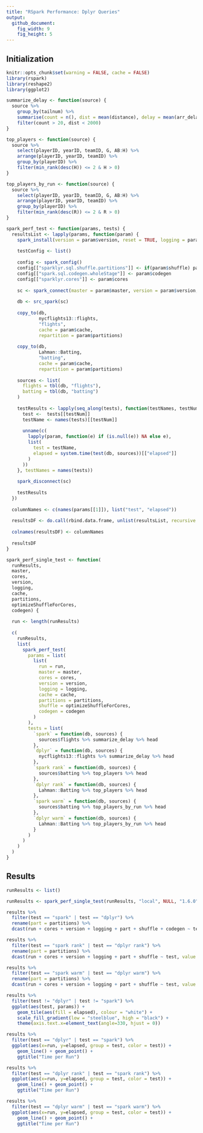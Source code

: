 ```yaml
---
title: "RSpark Performance: Dplyr Queries"
output:
  github_document:
    fig_width: 9
    fig_height: 5
---
```


## Initialization

```r
knitr::opts_chunk$set(warning = FALSE, cache = FALSE)
library(rspark)
library(reshape2)
library(ggplot2)
```

```r
summarize_delay <- function(source) {
  source %>%
    group_by(tailnum) %>%
    summarise(count = n(), dist = mean(distance), delay = mean(arr_delay)) %>%
    filter(count > 20, dist < 2000)
}

top_players <- function(source) {
  source %>%
    select(playerID, yearID, teamID, G, AB:H) %>%
    arrange(playerID, yearID, teamID) %>%
    group_by(playerID) %>%
    filter(min_rank(desc(H)) <= 2 & H > 0)
}

top_players_by_run <- function(source) {
  source %>%
    select(playerID, yearID, teamID, G, AB:H) %>%
    arrange(playerID, yearID, teamID) %>%
    group_by(playerID) %>%
    filter(min_rank(desc(R)) <= 2 & R > 0)
}
```

```r
spark_perf_test <- function(params, tests) {
  resultsList <- lapply(params, function(param) {
    spark_install(version = param$version, reset = TRUE, logging = param$logging)
    
    testConfig <- list()
    
    config <- spark_config()
    config[["sparklyr.sql.shuffle.partitions"]] <- if(param$shuffle) parallel::detectCores() else NULL
    config[["spark.sql.codegen.wholeStage"]] <- param$codegen
    config[["sparklyr.cores"]] <- param$cores
    
    sc <- spark_connect(master = param$master, version = param$version, config = testConfig)
    
    db <- src_spark(sc)
    
    copy_to(db,
            nycflights13::flights,
            "flights",
            cache = param$cache,
            repartition = param$partitions)
    
    copy_to(db,
            Lahman::Batting,
            "batting",
            cache = param$cache,
            repartition = param$partitions)
    
    sources <- list(
      flights = tbl(db, "flights"),
      batting = tbl(db, "batting")
    )
    
    testResults <- lapply(seq_along(tests), function(testNames, testNum) {
      test <-  tests[[testNum]]
      testName <- names(tests)[[testNum]]
      
      unname(c(
        lapply(param, function(e) if (is.null(e)) NA else e),
        list(
          test = testName,
          elapsed = system.time(test(db, sources))[["elapsed"]]
        )
      ))
    }, testNames = names(tests))
    
    spark_disconnect(sc)
    
    testResults
  })
  
  columnNames <- c(names(params[[1]]), list("test", "elapsed"))
  
  resultsDF <- do.call(rbind.data.frame, unlist(resultsList, recursive = FALSE))
  
  colnames(resultsDF) <- columnNames
  
  resultsDF
}
```

```r
spark_perf_single_test <- function(
  runResults,
  master,
  cores,
  version,
  logging,
  cache,
  partitions,
  optimizeShuffleForCores,
  codegen) {
  
  run <- length(runResults)
  
  c(
    runResults,
    list(
      spark_perf_test(
        params = list(
          list(
            run = run,
            master = master,
            cores = cores,
            version = version,
            logging = logging,
            cache = cache,
            partitions = partitions,
            shuffle = optimizeShuffleForCores,
            codegen = codegen
          )
        ),
        tests = list(
          `spark` = function(db, sources) {
            sources$flights %>% summarize_delay %>% head
          },
          `dplyr` = function(db, sources) {
            nycflights13::flights %>% summarize_delay %>% head
          },
          `spark rank` = function(db, sources) {
            sources$batting %>% top_players %>% head
          },
          `dplyr rank` = function(db, sources) {
            Lahman::Batting %>% top_players %>% head
          },
          `spark warm` = function(db, sources) {
            sources$batting %>% top_players_by_run %>% head
          },
          `dplyr warm` = function(db, sources) {
            Lahman::Batting %>% top_players_by_run %>% head
          }
        )
      )
    )
  )
}
```

## Results

```r
runResults <- list()

runResults <- spark_perf_single_test(runResults, "local", NULL, "1.6.0", "INFO", FALSE, 0, FALSE, FALSE)

```

```r
results %>%
  filter(test == "spark" | test == "dplyr") %>%
  rename(part = partitions) %>%
  dcast(run + cores + version + logging + part + shuffle + codegen ~ test, value.var = "elapsed")
```

```r
results %>%
  filter(test == "spark rank" | test == "dplyr rank") %>%
  rename(part = partitions) %>%
  dcast(run + cores + version + logging + part + shuffle ~ test, value.var = "elapsed")
```

```r
results %>%
  filter(test == "spark warm" | test == "dplyr warm") %>%
  rename(part = partitions) %>%
  dcast(run + cores + version + logging + part + shuffle ~ test, value.var = "elapsed")
```

```r
results %>%
  filter(test != "dplyr" | test != "spark") %>%
  ggplot(aes(test, params)) + 
    geom_tile(aes(fill = elapsed), colour = "white") +
    scale_fill_gradient(low = "steelblue", high = "black") +
    theme(axis.text.x=element_text(angle=330, hjust = 0))
```

```r
results %>%
  filter(test == "dplyr" | test == "spark") %>%
  ggplot(aes(x=run, y=elapsed, group = test, color = test)) + 
    geom_line() + geom_point() +
    ggtitle("Time per Run")
```

```r
results %>%
  filter(test == "dplyr rank" | test == "spark rank") %>%
  ggplot(aes(x=run, y=elapsed, group = test, color = test)) + 
    geom_line() + geom_point() +
    ggtitle("Time per Run")
```

```r
results %>%
  filter(test == "dplyr warm" | test == "spark warm") %>%
  ggplot(aes(x=run, y=elapsed, group = test, color = test)) + 
    geom_line() + geom_point() +
    ggtitle("Time per Run")
```
